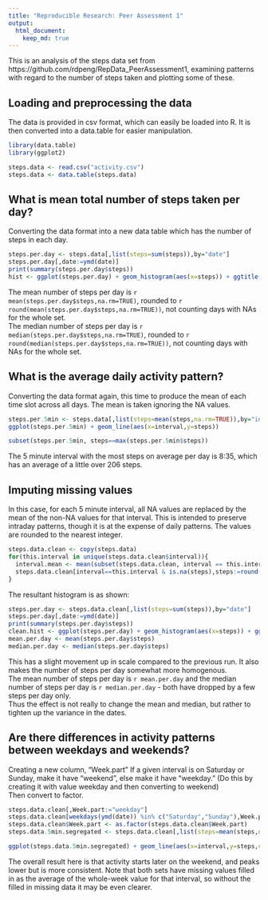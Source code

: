 ```yaml
---
title: "Reproducible Research: Peer Assessment 1"
output: 
  html_document:
    keep_md: true
---
```





This is an analysis of the steps data set from https://github.com/rdpeng/RepData_PeerAssessment1, examining patterns with regard to the number of steps taken and plotting some of these.


## Loading and preprocessing the data

The data is provided in csv format, which can easily be loaded into R. It is then converted into a data.table for easier manipulation.
```r
library(data.table)
library(ggplot2)

steps.data <- read.csv("activity.csv")
steps.data <- data.table(steps.data)
```



## What is mean total number of steps taken per day?

Converting the data format into a new data table which has the number of steps in each day.
```r
steps.per.day <- steps.data[,list(steps=sum(steps)),by="date"]
steps.per.day[,date:=ymd(date)]
print(summary(steps.per.day$steps))
hist <- ggplot(steps.per.day) + geom_histogram(aes(x=steps)) + ggtitle("Histogram of steps taken per day")
```
The mean number of steps per day is `r mean(steps.per.day$steps,na.rm=TRUE)`, rounded to `r round(mean(steps.per.day$steps,na.rm=TRUE))`, not counting days with NAs for the whole set.  
The median number of steps per day is `r median(steps.per.day$steps,na.rm=TRUE)`, rounded to `r round(median(steps.per.day$steps,na.rm=TRUE))`, not counting days with NAs for the whole set.  




## What is the average daily activity pattern?


Converting the data format again, this time to produce the mean of each time slot across all days. The mean is taken ignoring the NA values.


```r
steps.per.5min <- steps.data[,list(steps=mean(steps,na.rm=TRUE)),by="interval"]
ggplot(steps.per.5min) + geom_line(aes(x=interval,y=steps))

subset(steps.per.5min, steps==max(steps.per.5min$steps))
```
The 5 minute interval with the most steps on average per day is 8:35, which has an average of a little over 206 steps.  



## Imputing missing values

In this case, for each 5 minute interval, all NA values are replaced by the mean of the non-NA values for that interval. This is intended to preserve intraday patterns, though it is at the expense of daily patterns. The values are rounded to the nearest integer.  


```r
steps.data.clean <- copy(steps.data)
for(this.interval in unique(steps.data.clean$interval)){
  interval.mean <- mean(subset(steps.data.clean, interval == this.interval)$steps,na.rm=TRUE)
  steps.data.clean[interval==this.interval & is.na(steps),steps:=round(interval.mean)]
}

```
The resultant histogram is as shown:

```r
steps.per.day <- steps.data.clean[,list(steps=sum(steps)),by="date"]
steps.per.day[,date:=ymd(date)]
print(summary(steps.per.day$steps))
clean.hist <- ggplot(steps.per.day) + geom_histogram(aes(x=steps)) + ggtitle("Histogram of steps taken per day")
mean.per.day <- mean(steps.per.day$steps)
median.per.day <- median(steps.per.day$steps)
```

This has a slight movement up in scale compared to the previous run. It also makes the number of steps per day somewhat more homogenous.  
The mean number of steps per day is `r mean.per.day` and the median number of steps per day is `r median.per.day` - both have dropped by a few steps per day only.  
Thus the effect is not really to change the mean and median, but rather to tighten up the variance in the dates.  




## Are there differences in activity patterns between weekdays and weekends?


Creating a new column, "Week.part"
If a given interval is on Saturday or Sunday, make it have "weekend", else make it have "weekday." (Do this by creating it with value weekday and then converting to weekend)  
Then convert to factor.


```r

steps.data.clean[,Week.part:="weekday"]
steps.data.clean[weekdays(ymd(date)) %in% c("Saturday","Sunday"),Week.part:="weekend"]
steps.data.clean$Week.part <- as.factor(steps.data.clean$Week.part)
steps.data.5min.segregated <- steps.data.clean[,list(steps=mean(steps,na.rm=TRUE)),by=c("interval","Week.part")]

ggplot(steps.data.5min.segregated) + geom_line(aes(x=interval,y=steps,colour=Week.part)) + ggtitle("Steps per 5 minute interval, segregated by weekday versus weekend")

```
  
The overall result here is that activity starts later on the weekend, and peaks lower but is more consistent. Note that both sets have missing values filled in as the average of the whole-week value for that interval, so without the filled in missing data it may be even clearer.





